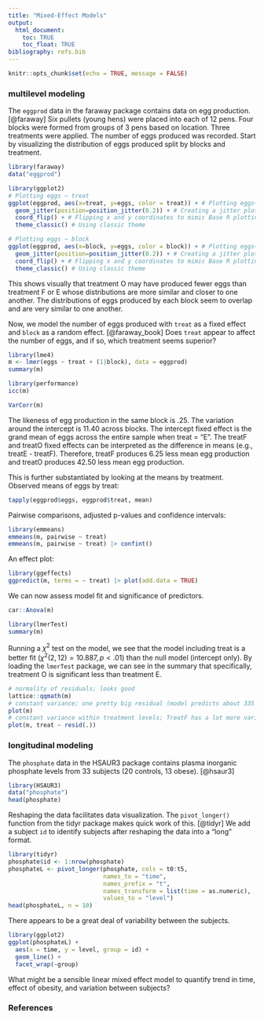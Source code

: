 ```yaml
---
title: "Mixed-Effect Models"
output:
  html_document:
    toc: TRUE
    toc_float: TRUE
bibliography: refs.bib
---
```


```r
knitr::opts_chunk$set(echo = TRUE, message = FALSE)
```

### multilevel modeling

The `eggprod` data in the faraway package contains data on egg production. [@faraway] Six pullets (young hens) were placed into each of 12 pens. Four blocks were formed from groups of 3 pens based on location. Three treatments were applied. The number of eggs produced was recorded. Start by visualizing the distribution of eggs produced split by blocks and treatment. 

```r
library(faraway)
data("eggprod")

library(ggplot2)
# Plotting eggs ~ treat
ggplot(eggprod, aes(x=treat, y=eggs, color = treat)) + # Plotting eggs~treat, color by treat
  geom_jitter(position=position_jitter(0.2)) + # Creating a jitter plot,  staggering groups
  coord_flip() + # Flipping x and y coordinates to mimic Base R plotting
  theme_classic() # Using classic theme

# Plotting eggs ~ block
ggplot(eggprod, aes(x=block, y=eggs, color = block)) + # Plotting eggs~treat, color by treat
  geom_jitter(position=position_jitter(0.2)) + # Creating a jitter plot,  staggering groups
  coord_flip() + # Flipping x and y coordinates to mimic Base R plotting
  theme_classic() # Using classic theme
```


This shows visually that treatment O may have produced fewer eggs than treatment F or E whose distributions are more similar and closer to one another. The distributions of eggs produced by each block seem to overlap and are very similar to one another. 

Now, we  model the number of eggs produced with `treat` as a fixed effect and `block` as a random effect. [@faraway_book] Does `treat` appear to affect the number of eggs, and if so, which treatment seems superior?

```r
library(lme4)
m <- lmer(eggs ~ treat + (1|block), data = eggprod)
summary(m)

library(performance)
icc(m)

VarCorr(m)
```

The likeness of egg production in the same block is .25. The variation around the intercept is 11.40 across blocks. The intercept fixed effect is the grand mean of eggs across the entire sample when treat = "E". The treatF and treatO fixed effects can be interpreted as the difference in means (e.g., treatE - treatF). Therefore, treatF produces 6.25 less mean egg production and treatO produces 42.50 less mean egg production.

This is further substantiated by looking at the means by treatment. Observed means of eggs by treat:

```r
tapply(eggprod$eggs, eggprod$treat, mean)
```

Pairwise comparisons, adjusted p-values and confidence intervals:

```r
library(emmeans)
emmeans(m, pairwise ~ treat)
emmeans(m, pairwise ~ treat) |> confint()
```

An effect plot:

```r
library(ggeffects)
ggpredict(m, terms = ~ treat) |> plot(add.data = TRUE)
```

We can now assess model fit and significance of predictors.

```r
car::Anova(m)

library(lmerTest)
summary(m)
```

Running a $\chi^2$ test on the model, we see that the model including treat is a better fit ($\chi^2(2,12) = 10.887, p < .01$) than the null model (intercept only). By loading the `lmerTest` package, we can see in the summary that specifically, treatment O is significant less than treatment E.

```r
# normality of residuals; looks good
lattice::qqmath(m)
# constant variance; one pretty big residual (model predicts about 335 but the observed value is closer to 300)
plot(m)
# constant variance within treatment levels; TreatF has a lot more variability
plot(m, treat ~ resid(.))
```

### longitudinal modeling

The `phosphate` data in the HSAUR3 package contains plasma inorganic phosphate levels from 33 subjects (20 controls, 13 obese). [@hsaur3]

```r
library(HSAUR3)
data("phosphate")
head(phosphate)
```

Reshaping the data facilitates data visualization. The `pivot_longer()` function from the tidyr package makes quick work of this. [@tidyr] We add a subject `id` to identify subjects after reshaping the data into a "long" format. 

```r
library(tidyr)
phosphate$id <- 1:nrow(phosphate)
phosphateL <- pivot_longer(phosphate, cols = t0:t5, 
                           names_to = "time", 
                           names_prefix = "t",
                           names_transform = list(time = as.numeric),
                           values_to = "level")
head(phosphateL, n = 10)
```

There appears to be a great deal of variability between the subjects.

```r
library(ggplot2)
ggplot(phosphateL) +
  aes(x = time, y = level, group = id) +
  geom_line() +
  facet_wrap(~group)
```

What might be a sensible linear mixed effect model to quantify trend in time, effect of obesity, and variation between subjects? 


### References
